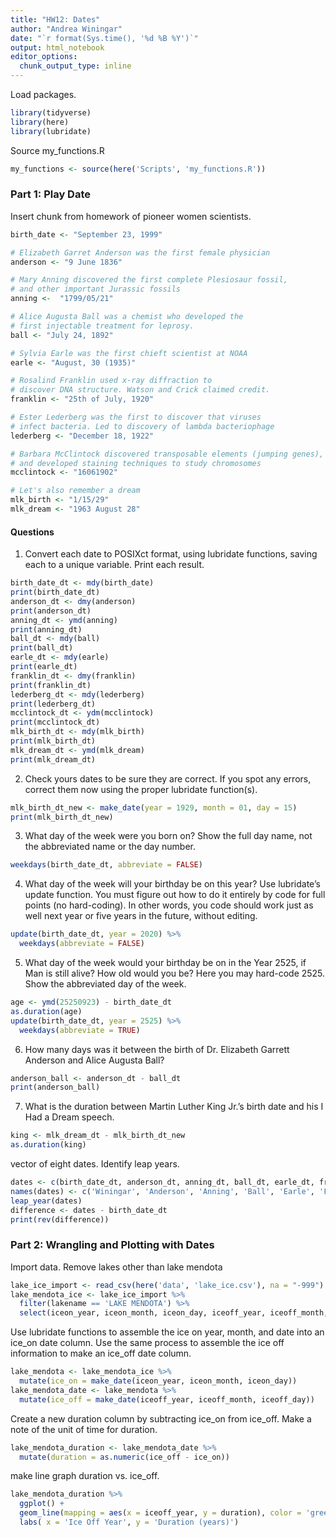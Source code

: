 ```yaml
---
title: "HW12: Dates"
author: "Andrea Winingar"
date: "`r format(Sys.time(), '%d %B %Y')`"
output: html_notebook
editor_options: 
  chunk_output_type: inline
---
```


Load packages.

```r
library(tidyverse)
library(here)
library(lubridate)
```

Source my_functions.R

```r
my_functions <- source(here('Scripts', 'my_functions.R'))
```

### Part 1: Play Date

Insert chunk from homework of pioneer women scientists.

```r
birth_date <- "September 23, 1999"

# Elizabeth Garret Anderson was the first female physician
anderson <- "9 June 1836"

# Mary Anning discovered the first complete Plesiosaur fossil, 
# and other important Jurassic fossils
anning <-  "1799/05/21"

# Alice Augusta Ball was a chemist who developed the
# first injectable treatment for leprosy.
ball <- "July 24, 1892"

# Sylvia Earle was the first chieft scientist at NOAA
earle <- "August, 30 (1935)"

# Rosalind Franklin used x-ray diffraction to 
# discover DNA structure. Watson and Crick claimed credit.
franklin <- "25th of July, 1920"

# Ester Lederberg was the first to discover that viruses 
# infect bacteria. Led to discovery of lambda bacteriophage
lederberg <- "December 18, 1922"

# Barbara McClintock discovered transposable elements (jumping genes),
# and developed staining techniques to study chromosomes
mcclintock <- "16061902"

# Let's also remember a dream
mlk_birth <- "1/15/29"
mlk_dream <- "1963 August 28"
```

#### Questions

1. Convert each date to POSIXct format, using lubridate functions, saving each to a unique variable. Print each result.

```r
birth_date_dt <- mdy(birth_date)
print(birth_date_dt)
anderson_dt <- dmy(anderson)
print(anderson_dt)
anning_dt <- ymd(anning)
print(anning_dt)
ball_dt <- mdy(ball)
print(ball_dt)
earle_dt <- mdy(earle)
print(earle_dt)
franklin_dt <- dmy(franklin)
print(franklin_dt)
lederberg_dt <- mdy(lederberg)
print(lederberg_dt)
mcclintock_dt <- ydm(mcclintock)
print(mcclintock_dt)
mlk_birth_dt <- mdy(mlk_birth)
print(mlk_birth_dt)
mlk_dream_dt <- ymd(mlk_dream)
print(mlk_dream_dt)
```

2. Check yours dates to be sure they are correct. If you spot any errors, correct them now using the proper lubridate function(s).

```r
mlk_birth_dt_new <- make_date(year = 1929, month = 01, day = 15)
print(mlk_birth_dt_new)
```

3. What day of the week were you born on? Show the full day name, not the abbreviated name or the day number.

```r
weekdays(birth_date_dt, abbreviate = FALSE)
```

4. What day of the week will your birthday be on this year? Use lubridate’s update function. You must figure out how to do it entirely by code for full points (no hard-coding). In other words, you code should work just as well next year or five years in the future, without editing.

```r
update(birth_date_dt, year = 2020) %>% 
  weekdays(abbreviate = FALSE)
```

5. What day of the week would your birthday be on in the Year 2525, if Man is still alive? How old would you be? Here you may hard-code 2525. Show the abbreviated day of the week.

```r
age <- ymd(25250923) - birth_date_dt
as.duration(age)
update(birth_date_dt, year = 2525) %>% 
  weekdays(abbreviate = TRUE)
```

6. How many days was it between the birth of Dr. Elizabeth Garrett Anderson and Alice Augusta Ball?

```r
anderson_ball <- anderson_dt - ball_dt
print(anderson_ball)
```

7. What is the duration between Martin Luther King Jr.’s birth date and his I Had a Dream speech.

```r
king <- mlk_dream_dt - mlk_birth_dt_new
as.duration(king)
```

vector of eight dates. Identify leap years.

```r
dates <- c(birth_date_dt, anderson_dt, anning_dt, ball_dt, earle_dt, franklin_dt, lederberg_dt, mcclintock_dt, mlk_birth_dt_new)
names(dates) <- c('Winingar', 'Anderson', 'Anning', 'Ball', 'Earle', 'Franklin', 'Lederberg', 'McClintock', 'King')
leap_year(dates)
difference <- dates - birth_date_dt
print(rev(difference))
```

### Part 2: Wrangling and Plotting with Dates

Import data. Remove lakes other than lake mendota

```r
lake_ice_import <- read_csv(here('data', 'lake_ice.csv'), na = "-999")
lake_mendota_ice <- lake_ice_import %>% 
  filter(lakename == 'LAKE MENDOTA') %>% 
  select(iceon_year, iceon_month, iceon_day, iceoff_year, iceoff_month, iceoff_day)
```

Use lubridate functions to assemble the ice on year, month, and date into an ice_on date column. Use the same process to assemble the ice off information to make an ice_off date column.

```r
lake_mendota <- lake_mendota_ice %>% 
  mutate(ice_on = make_date(iceon_year, iceon_month, iceon_day))
lake_mendota_date <- lake_mendota %>% 
  mutate(ice_off = make_date(iceoff_year, iceoff_month, iceoff_day))
```

Create a new duration column by subtracting ice_on from ice_off. Make a note of the unit of time for duration. 

```r
lake_mendota_duration <- lake_mendota_date %>% 
  mutate(duration = as.numeric(ice_off - ice_on))
```

make line graph duration vs. ice_off.

```r
lake_mendota_duration %>% 
  ggplot() +
  geom_line(mapping = aes(x = iceoff_year, y = duration), color = 'green') +
  labs( x = 'Ice Off Year', y = 'Duration (years)')
```













